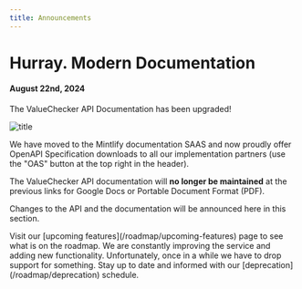 ```yaml
---
title: Announcements
---
```


# <Icon icon="champagne-glasses" size={32} /> Hurray. Modern Documentation

#### August 22nd, 2024

<Check>The ValueChecker API Documentation has been upgraded!</Check>

![title](/assets/upgrade-button.jpg)

We have moved to the Mintlify documentation SAAS and now proudly offer OpenAPI Specification
downloads to all our implementation partners (use the "OAS" button at the top right in the header).

The ValueChecker API documentation will **no longer be maintained** at the previous links for Google Docs or
Portable Document Format (PDF).

Changes to the API and the documentation will be announced here in this section.

<CardGroup cols={2}>
  <Card title="Whats cooking?" icon="binoculars" href="/roadmap/upcoming-features">
    Visit our [upcoming features](/roadmap/upcoming-features) page to see what is on the roadmap. We are
    constantly improving the service and adding new functionality.
  </Card>
  <Card title="Say Goodbye" icon="trash-can" href="/roadmap/deprecation">
    Unfortunately, once in a while we have to drop support for something. Stay up to date and informed
    with our [deprecation](/roadmap/deprecation) schedule.
  </Card>
</CardGroup>
